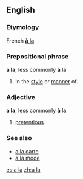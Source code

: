 {{see|Ala.|ALA|ala|à la|älä}}
==English==

===Etymology===
French '''[[à la]]'''

===Prepositional phrase===
'''a la''', less commonly '''à la'''

# In the [[style]] or [[manner]] of.

===Adjective===
'''a la''', less commonly '''à la'''

#{{UK}} {{slang}} [[pretentious]].

===See also===
<!--Note: these come from French and so do not count as "Derived terms" for the English term-->
*[[a la carte]]
*[[a la mode]]

[[es:a la]]
[[zh:a la]]
